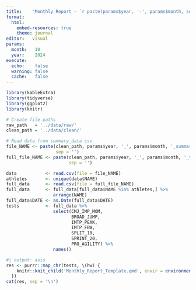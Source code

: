 ---
title:    "Monthly Report - `r paste(params$year, '-', params$month, sep = '')`"
format:   
  html:
    embed-resources: true
    theme: journal
editor:   visual
params:
  month:   10
  year:    2024
execute: 
  echo:    false
  warning: false
  cache:   false
---

```{r}
library(kableExtra)
library(tidyverse)
library(ggplot2)
library(knitr)

# Create file paths
raw_path   = '../data/raw/'
clean_path = '../data/clean/'

# Read data from summary_data csv
file_NAME <- paste(clean_path, params$year, '_', params$month, '_summary_data.csv', 
                   sep = '')
full_file_NAME <- paste(clean_path, params$year, '_', params$month, '_testing_data.csv', 
                        sep = '')

data           <- read.csv(file = file_NAME)
athletes       <- unique(data$NAME)
full_data      <- read.csv(file = full_file_NAME)
full_data      <- full_data[full_data$NAME %in% athletes,] %>%
                  arrange(NAME)
full_data$DATE <- as.Date(full_data$DATE)
tests          <- full_data %>%
                  select(CMJ_IMP_MOM,
                         BROAD_JUMP,
                         IMTP_PEAK,
                         IMTP_FBW,
                         SPLIT_10,
                         SPRINT_20,
                         PRO_AGILITY) %>%
                  names()

```

::: panel-tabset
```{r}
#| output: asis
res <- purrr::map_chr(tests, \(hw) {
    knitr::knit_child('Monthly_Report_Template.qmd', envir = environment(), quiet = TRUE)
  })
cat(res, sep = '\n')
```
:::

